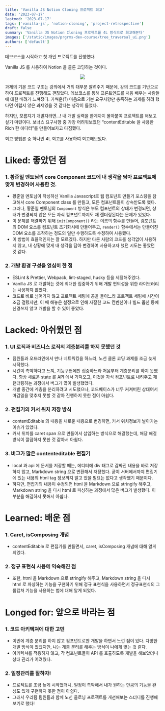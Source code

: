 ```yaml
---
title: 'Vanilla JS Notion Cloning 프로젝트 회고'
date: '2023-07-17'
lastmod: '2023-07-17'
tags: ['vanilla-js', 'notion-cloning', 'project-retrospective']
draft: false
summary: 'Vanilla JS Notion Cloning 프로젝트를 4L 방식으로 회고해본다'
images: ['/static/images/prgrms-dev-course/tree_traversal_ui.png']
authors: ['default']
---
```


데브코스를 시작하고 첫 개인 프로젝트를 진행했다.

Vanilla JS 를 사용하여 Notion 을 클론 코딩하는 것이다.

<p align="center">
  <img src="/static/images/prgrms-dev-course/reflecting-on-the-notion-cloning-project/project_requirements.png" />
</p>

과제의 기본 코드 구조는 강의에서 거의 대부분 알려주기 때문에, 강의 코드를 기반으로 하여 프로젝트를 진행해도 괜찮았다.
데브코스를 통해 프론트엔드를 처음 배우는 사람들에 대한 배려가 느껴졌다.
가벼운(?) 마음으로 기본 요구사항만 충족하는 과제를 하려 했다면 어렵지 않은 과제였을 것 같다는 생각이 들었다.

하지만, 모름지기 개발자라면…! 내 개발 실력을 한계까지 몰아붙여 프로젝트를 해보고 싶기 마련이다.
보너스 요구사항 중 가장 어려워보였던 “contentEditable 을 사용한 Rich 한 에디터”를 만들어보자고 다짐했다.

회고 방법론 중 하나인 4L 회고를 사용하여 회고해보았다.

# Liked: 좋았던 점

### 1. 황준일 멘토님의 core Component 코드에 내 생각을 담아 프로젝트에 맞게 변경하여 사용한 것.

- 황준일 멘토님이 작성하신 Vanilla Javascript로 웹 컴포넌트 만들기 포스팅을 참고해서 core Component class 를 만들고, 모든 컴포넌트들이 상속받도록 했다.
- 그러나, 황준일 멘토님의 `Component` 방식은 부모 컴포넌트의 상태가 변경되면, 상태가 변경되지 않은 모든 자식 컴포넌트까지도 재 랜더링된다는 문제가 있었다.
- 이 문제를 해결하기 위해 `initComponent()` 라는 이름의 함수를 만들어, 컴포넌트의 DOM 요소를 컴포넌트 초기화시에 만들어두고, `render()` 함수에서는 만들어진 DOM 요소를 조작하는 정도의 일만 수행하도록 수정하여 사용했다.
- 이 방법이 효율적인지는 잘 모르겠다. 하지만 다른 사람의 코드를 생각없이 사용하지 않고, 내 상황에 맞게 내 생각을 담아 변경하여 사용하고자 했던 시도는 좋았던 것 같다.

### 2. 개발 환경 구성을 열심히 한 점

- ESLint & Prettier, Webpack, lint-staged, husky 등을 세팅해주었다.
- Vanilla JS 로 개발하는 것에 최대한 집중하기 위해 개발 편의성을 위한 라이브러리는 사용하지 않았다.
- 코드로 바로 넘어가지 않고 프로젝트 세팅에 공을 들이느라 프로젝트 세팅에 시간이 조금 걸렸지만, 이 때 해놓은 설정으로 인해 자잘한 코드 컨벤션이나 빌드 옵션 등에 신경쓰지 않고 개발을 할 수 있어 좋았다.

# Lacked: 아쉬웠던 점

### 1. UI 로직과 비즈니스 로직의 계층분리를 하지 못했던 것

- 팀원들과 오프라인에서 만나 네트워킹을 하느라, 노션 클론 코딩 과제를 조금 늦게 시작했다.
- 시간이 촉박하다고 느껴, 기능구현에만 집중하느라 처음부터 계층분리를 하지 못했다. 항상 새로운 state 를 API 에서 가져오고, 이것을 자식 컴포넌트로 내려주고 재 랜더링하는 과정에서 버그가 많이 발생했었다.
- 개발 중간에 계층을 분리하려고 시도했으나, 코드베이스가 너무 커져버린 상태여서 마감일을 맞추지 못할 것 같아 진행하지 못한 점이 아쉽다.

### 2. 편집기의 커서 위치 저장 방식

- contentEditable 의 내용을 새로운 내용으로 변경하면, 커서 위치정보가 날아가는 이슈가 있었다.
- 커서 위치를 caret span 으로 만들어서 삽입하는 방식으로 해결했는데, 해당 해결방식이 깔끔하지 못한 것 같아서 아쉽다.

### 3. 버그가 많은 contenteditable 편집기

- local 과 api 에 문서를 저장할 때는, 에디터에 div 태그로 감싸진 내용을 바로 저장하지 않고, Markdown string 으로 변환해서 저장했다. 굳이 서버에서까지 편집기에 있는 내용의 html tag 정보까지 알고 있을 필요는 없다고 생각했기 때문이다.
- 하지만, 편집기의 내용이 수정되면 html 을 Markdown 으로 stringify 해주고, Markdown string 을 다시 html 로 파싱하는 과정에서 많은 버그가 발생했다. 이 부분을 해결하지 못해서 아쉽다.

# Learned: 배운 점

### 1. Caret, isComposing 개념

- contentEditable 로 편집기를 만들면서, caret, isComposing 개념에 대해 알게 되었다.

### 2. 정규 표현식 사용에 익숙해진 점

- 또한, html 을 Markdown 으로 stringify 해주고, Markdown string 을 다시 html 로 파싱하는 기능을 구현하기 위해 정규 표현식을 사용하면서 정규표현식의 그룹캡쳐 기능을 사용하는 법에 대해 알게 되었다.

# Longed for: 앞으로 바라는 점

### 1. 코드 아키텍쳐에 대한 고민

- 이번에 계층 분리를 하지 않고 컴포넌트로만 개발을 하면서 느낀 점이 있다. 다양한 개발 방식이 있겠지만, 나는 계층 분리를 해주는 방식이 나에게 맞는 것 같다.
- 아키텍쳐를 적용하지 않고, 각 컴포넌트들이 API 를 호출하도록 개발을 해보았더니 상태 관리가 어려웠다.

### 2. 일정관리를 잘하자!

- 프로젝트를 조금 늦게 시작했더니, 일정이 촉박해서 내가 원하는 만큼의 기능을 완성도 있게 구현하지 못한 점이 아쉽다.
- 그래서 우리팀 팀원들과 함께 노션 클로닝 프로젝트를 개선해보는 스터디를 진행해보기로 했다!
